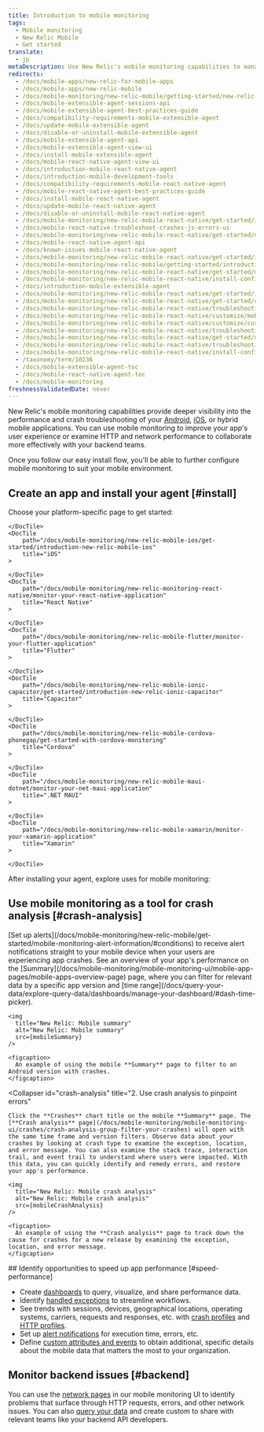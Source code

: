 ```yaml
---
title: Introduction to mobile monitoring
tags:
  - Mobile monitoring
  - New Relic Mobile
  - Get started
translate:
  - jp
metaDescription: Use New Relic's mobile monitoring capabilities to manage the performance of your iOS and Android apps and your customers' overall digital experience.
redirects:
  - /docs/mobile-apps/new-relic-for-mobile-apps
  - /docs/mobile-apps/new-relic-mobile
  - /docs/mobile-monitoring/new-relic-mobile/getting-started/new-relic-mobile
  - /docs/mobile-extensible-agent-sessions-api
  - /docs/mobile-extensible-agent-best-practices-guide
  - /docs/compatibility-requirements-mobile-extensible-agent
  - /docs/update-mobile-extensible-agent
  - /docs/disable-or-uninstall-mobile-extensible-agent
  - /docs/mobile-extensible-agent-api
  - /docs/mobile-extensible-agent-view-ui
  - /docs/install-mobile-extensible-agent
  - /docs/mobile-react-native-agent-view-ui
  - /docs/introduction-mobile-react-native-agent
  - /docs/introduction-mobile-development-tools
  - /docs/compatibility-requirements-mobile-react-native-agent
  - /docs/mobile-react-native-agent-best-practices-guide
  - /docs/install-mobile-react-native-agent
  - /docs/update-mobile-react-native-agent
  - /docs/disable-or-uninstall-mobile-react-native-agent
  - /docs/mobile-monitoring/new-relic-mobile-react-native/get-started/introduction-mobile-react-native-agent
  - /docs/mobile-react-native-troubleshoot-crashes-js-errors-ui
  - /docs/mobile-monitoring/new-relic-mobile-react-native/get-started/mobile-react-native-agent-best-practices-guide
  - /docs/mobile-react-native-agent-api
  - /docs/known-issues-mobile-react-native-agent
  - /docs/mobile-monitoring/new-relic-mobile-react-native/get-started/introduction-mobile-development-tools
  - /docs/mobile-monitoring/new-relic-mobile/getting-started/introduction-new-relic-mobile
  - /docs/mobile-monitoring/new-relic-mobile-react-native/get-started/mobile-development-tools
  - /docs/mobile-monitoring/new-relic-mobile-react-native/install-configure/install-mobile-react-native-agent
  - /docs/introduction-mobile-extensible-agent
  - /docs/mobile-monitoring/new-relic-mobile-react-native/get-started/introduction-mobile-react-native
  - /docs/mobile-monitoring/new-relic-mobile-react-native/get-started/compatibility-requirements-mobile-react-native-agent
  - /docs/mobile-monitoring/new-relic-mobile-react-native/troubleshooting/mobile-react-native-troubleshoot-crashes-js-errors-ui
  - /docs/mobile-monitoring/new-relic-mobile-react-native/customize/mobile-react-native-agent-api
  - /docs/mobile-monitoring/new-relic-mobile-react-native/customize/customize-query-mobile-app-data-react-native
  - /docs/mobile-monitoring/new-relic-mobile-react-native/troubleshooting/no-data-appears-react-native
  - /docs/mobile-monitoring/new-relic-mobile-react-native/get-started/mobile-react-native-best-practices-guide
  - /docs/mobile-monitoring/new-relic-mobile-react-native/troubleshooting/troubleshoot-react-native-known-issues
  - /docs/mobile-monitoring/new-relic-mobile-react-native/install-configure/update-mobile-react-native-agent
  - /taxonomy/term/10236
  - /docs/mobile-extensible-agent-toc
  - /docs/mobile-react-native-agent-toc
  - /docs/mobile-monitoring
freshnessValidatedDate: never
---
```






New Relic's mobile monitoring capabilities provide deeper visibility into the performance and crash troubleshooting of your [Android](/docs/mobile-monitoring/new-relic-mobile-android/get-started/introduction-new-relic-mobile-android), [iOS](/docs/mobile-monitoring/new-relic-mobile-ios/get-started/introduction-new-relic-mobile-ios), or hybrid mobile applications. You can use mobile monitoring to improve your app's user experience or examine HTTP and network performance to collaborate more effectively with your backend teams.

Once you follow our easy install flow, you'll be able to further configure mobile monitoring to suit your mobile environment.

## Create an app and install your agent [#install]

Choose your platform-specific page to get started:

<DocTiles>
    <DocTile
        path="/docs/mobile-monitoring/new-relic-mobile-android/get-started/introduction-new-relic-mobile-android"
        title="Android"
    >
        
    </DocTile>
    <DocTile
        path="/docs/mobile-monitoring/new-relic-mobile-ios/get-started/introduction-new-relic-mobile-ios"
        title="iOS"
    >
        
    </DocTile>
    <DocTile
        path="/docs/mobile-monitoring/new-relic-monitoring-react-native/monitor-your-react-native-application"
        title="React Native"
    >
        
    </DocTile>
    <DocTile
        path="/docs/mobile-monitoring/new-relic-mobile-flutter/monitor-your-flutter-application"
        title="Flutter"
    >
        
    </DocTile>
    <DocTile
        path="/docs/mobile-monitoring/new-relic-mobile-ionic-capacitor/get-started/introduction-new-relic-ionic-capacitor"
        title="Capacitor"
    >
        
    </DocTile>
    <DocTile
        path="/docs/mobile-monitoring/new-relic-mobile-cordova-phonegap/get-started-with-cordova-monitoring"
        title="Cordova"
    >
        
    </DocTile>
    <DocTile
        path="/docs/mobile-monitoring/new-relic-mobile-maui-dotnet/monitor-your-net-maui-application"
        title=".NET MAUI"
    >
        
    </DocTile>
    <DocTile
        path="/docs/mobile-monitoring/new-relic-mobile-xamarin/monitor-your-xamarin-application"
        title="Xamarin"    
    >
        
    </DocTile>

</DocTiles>  
After installing your agent, explore uses for mobile monitoring:

## Use mobile monitoring as a tool for crash analysis [#crash-analysis]

<CollapserGroup>
  <Collapser
    id="alert"
    title="1. Receive alert notifications about crashes"
  >
    [Set up alerts](/docs/mobile-monitoring/new-relic-mobile/get-started/mobile-monitoring-alert-information/#conditions) to receive alert notifications straight to your mobile device when your users are experiencing app crashes. See an overview of your app's performance on the [Summary](/docs/mobile-monitoring/mobile-monitoring-ui/mobile-app-pages/mobile-apps-overview-page) page, where you can filter for relevant data by a specific app version and [time range](/docs/query-your-data/explore-query-data/dashboards/manage-your-dashboard/#dash-time-picker).

    <img
      title="New Relic: Mobile summary"
      alt="New Relic: Mobile summary"
      src={mobileSummary}
    />

    <figcaption>
      An example of using the mobile **Summary** page to filter to an Android version with crashes.
    </figcaption>
  </Collapser>

  <Collapser
    id="crash-analysis"
    title="2. Use crash analysis to pinpoint errors"
  >
    Click the **Crashes** chart title on the mobile **Summary** page. The [**Crash analysis** page](/docs/mobile-monitoring/mobile-monitoring-ui/crashes/crash-analysis-group-filter-your-crashes) will open with the same time frame and version filters. Observe data about your crashes by looking at crash type to examine the exception, location, and error message. You can also examine the stack trace, interaction trail, and event trail to understand where users were impacted. With this data, you can quickly identify and remedy errors, and restore your app's performance.

    <img
      title="New Relic: Mobile crash analysis"
      alt="New Relic: Mobile crash analysis"
      src={mobileCrashAnalysis}
    />

    <figcaption>
      An example of using the **Crash analysis** page to track down the cause for crashes for a new release by examining the exception, location, and error message.
    </figcaption>
  </Collapser>
</CollapserGroup>
## Identify opportunities to speed up app performance [#speed-performance]

* Create [dashboards](/docs/dashboards/new-relic-one-dashboards/get-started/introduction-new-relic-one-dashboards) to query, visualize, and share performance data.
* Identify [handled exceptions](/docs/mobile-monitoring/mobile-monitoring-ui/crashes/introduction-mobile-handled-exceptions) to streamline workflows.
* See trends with sessions, devices, geographical locations, operating systems, carriers, requests and responses, etc. with [crash profiles](/docs/mobile-monitoring/mobile-monitoring-ui/crashes/crash-analysis-group-filter-your-crashes) and [HTTP profiles](/docs/mobile-monitoring/mobile-monitoring-ui/network-pages/mobile-http-error-profiles-find-error-causes).
* Set up [alert notifications](/docs/mobile-monitoring/new-relic-mobile/getting-started/alert-information-new-relic-mobile) for execution time, errors, etc.
* Define [custom attributes and events](/docs/insights/insights-data-sources/custom-events/insert-custom-events-attributes-mobile-data) to obtain additional, specific details about the mobile data that matters the most to your organization.

## Monitor backend issues [#backend]

You can use the [network pages](/docs/mobile-monitoring/mobile-monitoring-ui/network-pages) in our mobile monitoring UI to identify problems that surface through HTTP requests, errors, and other network issues. You can also [query your data](/docs/using-new-relic/data/understand-data/query-new-relic-data) and create custom <InlinePopover type="dashboards" />  to share with relevant teams like your backend API developers.

